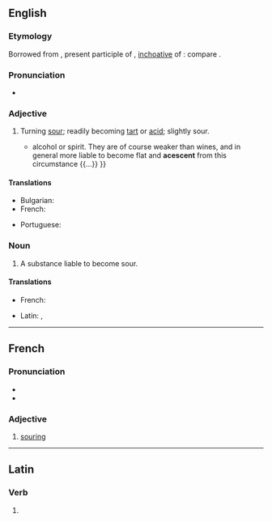 ==English==

===Etymology===
Borrowed from {{bor|en|la|acescens|acēscēns, acēscentis}}, present participle of {{m|la|acesco|acēscēre|t=to turn sour}}, [[inchoative]] of {{m|la|aceo|acēre|t=to be sour}}: compare {{cog|fr|acescent}}.

===Pronunciation===
* {{IPA|en|/əˈsiːsənt/}}

===Adjective===
{{en-adj}}

# Turning [[sour]]; readily becoming [[tart]] or [[acid]]; slightly sour.
#: {{rfquotek|lang=en|Faraday}}
#* {{quote-book|en|year=1821|author={{w|Friedrich Accum}}|title=A Treatise on the Art of Brewing|location=London|publisher=Longman, Hurst, Rees, Orme, & Brown|page=10|pageurl=https://books.google.com/books?id=e6w2AQAAMAAJ&pg=PA10|passage=All kinds of malt liquor contain {{...}} alcohol or spirit. They are of course weaker than wines, and in general more liable to become flat and '''acescent''' from this circumstance {{...}} }}

====Translations====
{{trans-top|turning sour}}
* Bulgarian: {{t|bg|вкѝснат}}
* French: {{t+|fr|acescent}}
{{trans-mid}}
* Portuguese: {{t|pt|acescente}}
{{trans-bottom}}

===Noun===
{{en-noun}}

# A substance liable to become sour.

====Translations====
{{trans-top|a substance liable to become sour}}
* French: {{t+|fr|acescent}}
{{trans-mid}}
* Latin: {{t|la|acescens}}, {{t|la|acescentis}}
{{trans-bottom}}

----

==French==

===Pronunciation===
* {{fr-IPA}}
* {{audio|fr|LL-Q150 (fra)-Lyokoï-acescent.wav|Audio}}

===Adjective===
{{fr-adj}}

# [[souring]]

----

==Latin==

===Verb===
{{la-verb-form|acēscent}}

# {{inflection of|la|acēscō||3|p|futr|actv|indc}}